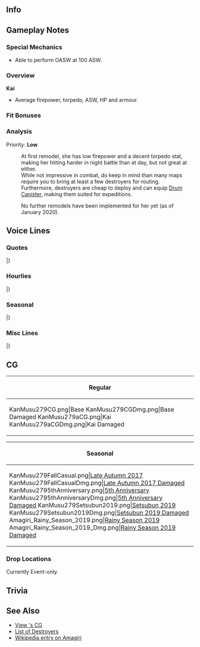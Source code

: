 ==Info==
{{KanmusuInfo|ID=279}}
{{KanmusuInfo|ID=279a}}

==Gameplay Notes==
===Special Mechanics===
* Able to perform OASW at 100 ASW.

===Overview===
'''Kai'''
* Average firepower, torpedo, ASW, HP and armour.  

===Fit Bonuses===
{{:{{BASEPAGENAME}}/Equipment Bonuses}}
{{clear}}

===Analysis===
Priority: '''Low'''

:At first remodel, she has low firepower and a decent torpedo stat, making her hitting harder in night battle than at day, but not great at either.
:While not impressive in combat, do keep in mind than many maps require you to bring at least a few destroyers for routing.
:Furthermore, destroyers are cheap to deploy and can equip [[Drum Canister]], making them suited for expeditions.

:No further remodels have been implemented for her yet (as of January 2020).

==Voice Lines==
===Quotes===
{{ShipquoteHeader}}
{{ShipquoteKai
|scenario = Introduction
|origin = さあ～いってみよう!綾波型駆逐艦、天霧だ！今日もよろしく、提督！
|translation = Alright, let's go! I'm the Ayanami-class destroyer, Amagiri! Take care of me, Admiral!
|audio = Amagiri-Intro.mp3
}}
{{ShipquoteKai
|scenario = Library
|origin = 綾波型駆逐艦、五番艦の天霧だ！そう！重武装の特型駆逐艦だぜ！
・・・微妙に旧式だって？馬鹿言うな！各作戦や、ソロモンの夜を駆け抜けたあたしだよ！？
そうさ～大統領になる男を見ずもう滴るいい男にしてやったこともある！出会いってのは面白いな！
|translation = I'm the 5th ship of the Ayanami-class destroyer, Amagiri! Yeah! A heavily armed special-type destroyer!
...What? I'm slightly an older type? Don't be stupid! I was able to survive many missions including the Solomon mission!? 
That's right, I even raised a handsome man, who soon became the President! Fate sure is interesting!<ref>Referring to [https://en.wikipedia.org/wiki/John_F._Kennedy John F Kennedy] who was serving on a torpedo boat that was diliberately rammed by Amagiri.</ref>
|audio = Amagiri-Library.mp3
}}
{{ShipquoteKai
|scenario = Secretary 1
|origin =行くかい？いいよ！
|translation = Wanna go? Alright!
|audio = Amagiri-Sec1.mp3
}}
{{ShipquoteKai
|scenario = Secretary 2
|origin =やるね～あたしも負けてらんないな～
|translation = Nice~ I need to do better too~
|audio = Amagiri-Sec2.mp3
}}
{{ShipquoteKai
|scenario = Secretary 3
|origin = 大統領かい？ハア～何だ提督か。どうした、暇なんか？いいよ～あたしが相手をしてやろうか？そうかい・・・じゃ、いくぜ？
|translation = President? Oh, it's just the admiral. What's wrong, you bored? Sure, you want me to be your opponent?... Alright, here I come.<ref>Referring to John F Kennedy.</ref>
|audio = Amagiri-Sec3.mp3
}}
{{ShipquoteKai
|scenario = Secretary Idle
|origin = ああ～あいつか！まさかそんな大きな奴になるとはな～。出会いってやつは本当に面白い！でも、あたしは頑張るやつは応援したいね！そういうの好きなんだ！提督も応援してるぜ！
|translation = Ohh~ that guy! Yeah, I didn't think he would get that big~. Fate really is interesting! Well, I like cheering on a person who tries hard! I love that kind of spirit! I'm cheering you on too, Admiral!
|audio = Amagiri-SecIdle.mp3
}}
{{ShipquoteKai
|scenario = Secretary (Married)
|origin = どうした？そんな顔して？・・・疲れたのか？上手くいかないのか？・・・そうか・・・まあ、そんなこともあるさ！大丈夫、あんたはやれる！あたしは応援してる！だからやれるさ！信じてる。
|translation = What's wrong? What's with that face?...Are you tired? Something not going well?...I see...well, it happens ya'know! You'll be fine, you can do it! I'll be supporting you! That means you can do it! I believe you.
|audio = Amagiri-SecMarried.mp3
}}
{{ShipquoteKai
|scenario = Wedding
|origin = そうだな～出会いってやつはどこにあるか分からない・・・だから面白いのかもな～・・・ん・・・これは？は！？あたしにこれを！？え、えっ・・・提督、いいのか？そっか・・・よし、じゃあ貰っとくぜ！返さないから！いいな？へへ～
|translation = Yeah~ We don't know where fate leads us...that's why it's unique~...hm...this is? Wait!? For me!? Eh, eh...admiral, you're fine with this? Alright...well, I'll gladly accept this! I'm not going to give it back! Alright? hehe~
|audio = Amagiri-Wedding.mp3
}}
{{ShipquoteKai
|scenario = Player's Score
|origin = 情報かい？大事さ～よし、待ってな！
|translation = Intelligence? It's important~ Alright, gimme a sec!
|audio = Amagiri-PlayerScore.mp3
}}
{{ShipquoteKai
|scenario = Joining the Fleet
|origin = 出るぞ、第十一駆逐隊！狭霧、グズグズするな！出撃！
|translation = 11th Destroyer Division heading off! Don't dawdle, Sagiri! Sortie!
|audio = Amagiri-JoinFleet.mp3
}}
{{ShipquoteKai
|scenario = Joining the Fleet
|kai = yes
|origin = 出るぞ、第十一駆逐隊！夕姉遅れるな！出撃する！
|translation = 11th Destroyer Division heading off! Don't be late, Yuu-nee ! Sortieing!<ref>Referring to Yuugiri.</ref>
|audio = AmagiriKai-JoinFleet.mp3
}}
{{ShipquoteKai
|scenario = Equipment 1
|origin = お！こりゃあ～ありがたいね～
|translation = Oh! Thanks for this~
|audio = Amagiri-Equip1.mp3
}}
{{ShipquoteKai
|scenario = Equipment 2
|origin = いいね～！これであたしはますます強くなる！
|translation = Nice~! With this, I can become stronger!
|audio = Amagiri-Equip2.mp3
}}
{{ShipquoteKai
|scenario = Equipment 3
|origin = ああ！あんたならやれる！あたしは応援するさ！
|translation = Yeah! You can do it! I'll be cheering you on!
|audio =　Amagiri-Equip3.mp3
}}
{{ShipquoteKai
|scenario = Supply
|origin = はあ～助かる。ありがとな。
|translation = Ha~ that helps. Thanks.
|audio = Amagiri-Supply.mp3
}}
{{ShipquoteKai
|scenario = Docking (Minor Damage)
|origin = ああ～、たいしたことはねえが、まあ～早めに直しておこう。
|translation = Ahh~, it's no big deal, but I guess I should repair it now.
|audio = Amagiri-DockMinor.mp3
}}
{{ShipquoteKai
|scenario = Docking (Major Damage)
|origin = ちょっと長風呂するぜ？いいだろう？ハア～、風呂はいいね～風呂は！
|translation = I'll be taking a long bath. It's alright with you right? Wheeew, baths are amazing!
|audio = Amagiri-DockMajor.mp3
}}
{{ShipquoteKai
|scenario = Construction
|origin = ふうん～新入りか～。いいね！
|translation = Hmm~ a newcomer~. That's good!
|audio = Amagiri-Construction.mp3
}}
{{ShipquoteKai
|scenario = Returning from Sortie
|origin = 帰って来たぜ～ひとっ風呂浴びたいね～
|translation = We're back~ I wanna take a bath~
|audio = Amagiri-SortieReturn.mp3
}}
{{ShipquoteKai
|scenario = Starting a Sortie
|origin = 特型駆逐艦天霧、抜錨する！いい出会いがありそうだ！
|translation = Special-type destroyer Amagiri, set sail! I feel like we'll have some great encounters!
|audio = Amagiri-Sortie.mp3
}}
{{ShipquoteKai
|scenario = Starting a Battle
|origin = 敵だ！突撃する！踏み潰せ！
|translation = Enemies! Let's charge! Crush them!
|audio = Amagiri-BattleStart.mp3
}}
{{ShipquoteKai
|scenario = Starting a Battle
|kai = yes
|origin = 敵だ！突撃する！ガッチリ踏み潰せ！
|translation = Enemies! Let's charge! Utterly crush them!
|audio = AmagiriKai-BattleStart.mp3
}}
{{ShipquoteKai
|scenario = Attack
|origin = いいね～燃える展開だ！
|translation = Nice~ I'm getting fired up!
|audio = Amagiri-Attack.mp3
}}
{{ShipquoteKai
|scenario = Night Battle Attack 
|origin = 突撃一択だ！
|translation = Assaulting is our only option!
|audio = Amagiri-NightAttack.mp3
}}
{{ShipquoteKai
|scenario = Night Battle
|origin = いい夜になりそうだ～皆あたしに続け！いくぞ！
|translation = It's going to be a good night~. Everyone follow me! Let's go!
|audio = Amagiri-NightBattle.mp3
}}
{{ShipquoteKai
|scenario = MVP
|origin = お！また褒めてくれるのかい？悪いな～あたし、別にそんなのいらないぜ、提督。でも、貰っとくか・・・ありがとな！
|translation = Oh! Your going to praise me again? My bad~, but I don't really need it, Admiral. Well, I guess I'll accept it this time... Thanks!
|audio = Amagiri-MVP.mp3
}}
{{ShipquoteKai
|scenario = Minor Damage 1
|origin = ぐあ！ちっ、この程度！
|translation = Gah! Tch, this is nothing!
|audio = Amagiri-MinorDamage1.mp3
}}
{{ShipquoteKai
|scenario = Minor Damage 2
|origin = うあ！やってくれる！
|translation = Uwa! They got me!
|audio = Amagiri-MinorDamage2.mp3
}}
{{ShipquoteKai
|scenario = Major Damage
|origin = 機雷とかじゃねぇんだ、沈みはしない！まだ走れるさ！
|translation = It's not like a mine, I won't sink! I can still move!
|audio = Amagiri-MajorDamage.mp3
}}
{{ShipquoteKai
|scenario = Sunk
|origin = ぐう・・・ここまで・・・かい・・・いいよ、やることはやったさ・・・狭霧、夕霧・・・またな・・・
|translation = Ugh...This is...it, I did all I could...Sagiri, Yuugiri...I'll see you all later...
|audio = Amagiri-Sunk.mp3
}}
|} <references/>

{{clear}}

===Hourlies===
{{ShipquoteHeader | type = hourly}}
{{ShipquoteKai
|scenario = 00:00 
|origin = ん？あたし？いいけどさ～じゃあ、あたしが今日は側にいてやろう！ああ！任せておけって!
|translation = Hm? Me? That's fine~, I'll stay by your side today! Yeah! Leave it to me!
|audio = AmagiriKai-0000.mp3
}}
{{ShipquoteKai
|scenario = 01:00 
|origin = マルヒトマルマル。ふああ～ちと眠いな～。
|translation = 0100. Yawn~ I'm kinda sleepy~.
|audio = AmagiriKai-0100.mp3
}}
{{ShipquoteKai
|scenario = 02:00 
|origin = マルフタマルマル。んああ～大丈夫。起きてる・・・半分くらいは・・・
|translation = 0200. Ahh~ I'm fine. I'm awake...at least half awake...
|audio = AmagiriKai-0200.mp3
}}
{{ShipquoteKai
|scenario = 03:00 
|origin = マルサン・・・マルマル。ああ～あんたは！今に大きな男になるよ～・・・あたしも負けないよ～よし。
|translation = 03...00. Oh~~ It's you! Your going to become a great man~...I won't lose either~ yeah.
|audio = AmagiriKai-0300.mp3
}}
{{ShipquoteKai
|scenario = 04:00 
|origin = マルヨンマルマル。あたしたちのていと・・・きっと大きなヤツ・・・なるんだ・・・念じているぞ・・・さじが応援するんだ・・・
|translation = 0400. Our admira---....will grow to become...big...I believe...I'll be cheering him on...
|audio = AmagiriKai-0400.mp3
}}
{{ShipquoteKai
|scenario = 05:00 
|origin = はあ？！いかん、寝てた！時刻は・・・マルゴーマルマル！提督起こしてよマジで！ああ～しもた～！イカーン！
|translation = Huh?! Oh crap, I was sleeping! The time is...0500! Seriously wake me up, Admiral! Ahh~ damn! This is bad!
|audio = AmagiriKai-0500.mp3
}}
{{ShipquoteKai
|scenario = 06:00 
|origin = マルロクマルマル。掃引起こし！皆朝だ！起きるんだよ～さ～！気持ちのいい朝だ～！
|translation = 0600. All hands, assemble! It's morning, everyone! Come on, wake up~! The morning feels good~!
|audio = AmagiriKai-0600.mp3
}}
{{ShipquoteKai
|scenario = 07:00 
|origin = マルナナマルマル。提督、朝飯は？え？なんでないの？え！？なんであたしが？
|translation = 0700. Where's breakfast, Admiral? Eh? Why isn't there any? Eh!? Why me?<ref>The Admiral is waiting for her to make breakfast.</ref>
|audio = AmagiriKai-0700.mp3
}}
{{ShipquoteKai
|scenario = 08:00 
|origin = マルハチマルマル。ふうう～お腹いっぱい！まあ～狭霧がいてくれてよかったよ！しかも美味かった！ありがとな！
|translation = 0800. Phew~ I'm full! I'm glad you were here, Sagiri! It was delicious too! Thanks!
|audio = AmagiriKai-0800.mp3
}}
{{ShipquoteKai
|scenario = 09:00 
|origin = マルキュウマルマル。おお～！最上さん、三隈さん！おはよっす！まあ～そっすね～元気にやってますよ、はい！
|translation = 0900. Oh~~! Mogami-san and Mikuma-san! Mornin'! Well~ yea~ I'm doing well, yup!
|audio = AmagiriKai-0900.mp3
}}
{{ShipquoteKai
|scenario = 10:00 
|origin = ヒトマルマルマル。お！狭霧、さっきはあんがと！姉貴達か？そうだな～追っかけ来るだろう～焦んなって！
|translation = 1000. Oh! Sagiri, thnx for earlier! Our elder sisters? Yeah~ they should be coming soon~ don't worry about it!<ref>Asagiri and Yuugiri.</ref>
|audio = AmagiriKai-1000.mp3
}}
{{ShipquoteKai
|scenario = 11:00 
|origin = ヒトヒトマルマル。ハア～もう！演習なんてまどろっこしいぜ！提督、出撃しちまおう！本番本番！
|translation = 1100. Haa~ jeez! Exercises are so dull! Let's just sortie, Admiral! Let's move onto the real stuff!
|audio = AmagiriKai-1100.mp3
}}
{{ShipquoteKai
|scenario = 12:00 
|origin = ヒトフタマルマル。お！狭霧、昼飯の差し入れ貰ったんか～ほお～いいね～。え？あたし達の分もあんの？ラッキー！イヒヒ～
|translation = 1200. Oh! Sagiri brought lunch~ Whoa~ nice~. Eh? You brought some for us? Sweet! Hehehe~ 
|audio = AmagiriKai-1200.mp3
}}
{{ShipquoteKai
|scenario = 13:00 
|origin = ヒトサンマルマル。はむ。美味い！これ、妹達が作ったんだ!へえ～いいね！もう一つくれ！海の上の握り飯と茶・・・最高だ！
|translation = 1300. *nom* This is delicious! My little sisters made these! It's good~! Gimme one more! Eating rice balls and drinking tea above the sea... is the best!
|audio = AmagiriKai-1300.mp3
}}
{{ShipquoteKai
|scenario = 14:00 
|origin = ヒトヨンマルマル。よし！腹もいっぱいになったし、働くか！さあ～行こう！
|translation = 1400. Alright! Now that we're full, let's start working! Let's do this!
|audio = AmagiriKai-1400.mp3
}}
{{ShipquoteKai
|scenario = 15:00 
|origin = ヒトゴーマルマ・・・お！吹雪の姉貴じゃん。白雪姉、初月姉も・・・え？なに？川内さん？見てないな～寝てんじゃないの？
|translation = 150...oh! It's big sis Fubuki. With Shirayuki-nee and Hatsuzuki-nee...eh? What? Sendai-san? I haven't seen her~ Isn't she sleeping?
|audio = AmagiriKai-1500.mp3
}}
{{ShipquoteKai
|scenario = 16:00 
|origin = ヒトロクマルマル。なんだ夕姉か～。ああ、そうだな～もうすぐ夕暮れか・・・夕姉の時間だね。
|translation = 1600. Oh it's just you, Yuu-ne. Ahh, yeah~ it's almost dusk... It's your time, Yuu-nee.<ref>Because the 'Yuu' in 'Yuugiri' means 'evening'.</ref>
|audio = AmagiriKai-1600.mp3
}}
{{ShipquoteKai
|scenario = 17:00 
|origin = ヒトナナマルマル。はあ～腹減った～。提督、夕飯はなんだ？腹ペコだよ～
|translation = 1700. *sigh*~ I'm hungry~. What's for dinner tonight, Admiral? I'm starving~
|audio = AmagiriKai-1700.mp3
}}
{{ShipquoteKai
|scenario = 18:00 
|origin = ヒトハチマルマル。ほうほう～夕飯豪華じゃん！提督偉い！え？今日は、川内さんが作ったの？
|translation = 1800. Nice, nice~ today's dinner looks great! Good work, Admiral! Eh? Sendai-san made dinner tonight?
|audio = AmagiriKai-1800.mp3
}}
{{ShipquoteKai
|scenario = 19:00 
|origin = ヒトキュウマルマル。まあ～いいや。どうせ夜は出るんだ～いっただきます！うん！うま～！さす川内さ～ん！
|translation = 1900. Well~ alright. She's going to leave in the night time~ Thanks for the food! Yum! Delicious~! As expected from Sendai-san~!
|audio = AmagiriKai-1900.mp3
}}
{{ShipquoteKai
|scenario = 20:00 
|origin = フタマルマルマル。頃はよし！出るか！三水雷天霧、出撃する！川内さん、あたしも行くよ～！
|translation = 2000. The time is right! Let's go! DesRon3, Amagiri, off to sortie! Sendai-san, I'm coming too~!
|audio = AmagiriKai-2000.mp3 
}}
{{ShipquoteKai
|scenario = 21:00 
|origin = フタヒトマルマル。いや、狭霧、無理しなくていいって。川内さんやあたし達に任せておけって！ああ！
|translation = 2100. No, don't worry about it, Sagiri. Just leave it to Sendai-san and me! Yeah!
|audio = AmagiriKai-2100.mp3
}}
{{ShipquoteKai
|scenario = 22:00 
|origin = フタフタマルマル。まああ～こんなもんだよな～。全艦無事なら、それで万事オーケーだ！ふう～いい夜だ～！
|translation = 2200. I guess~ this is fine~. As long as everyone is safe, it's A-OK! Aah, what a great night!
|audio = AmagiriKai-2200.mp3
}}
{{ShipquoteKai
|scenario = 23:00 
|origin = フタサンマルマル。提督、お疲れだな～明日も忙しいだろう？ちと、寝とけって～。ああ、お疲れ！
|translation = 2300. Admiral, you look tired, tomorrows going to be a hard day too right? Go lie down a while~. Ah, good work!
|audio = AmagiriKai-2300.mp3
}}
|} <references/>

{{clear}}

===Seasonal===
{{SeasonalHeaderOld}}
{{SeasonalQuote
|scenario = [[Seasonal/Autumn_2017|Autumn 2017]]
|origin = いいねぇ、鎮守府秋祭り。あたしは好きだな。屋台の雰囲気や、匂いも堪んないねぇ。
|translation =	The Naval Base Autumn Festival is great. I love it. I can’t get enough of the sights and smells of the stalls.
|audio = Amagiri_Autumn_2017_Sec1.mp3
|notes = 
}}
{{SeasonalQuote
|scenario = [[Seasonal/Saury_2017|Saury Festival 2017]]
|origin = 来たか、このときがよ！鎮守府秋刀魚祭り、待っていたぜ！光りもんだよな、大事なのは…半分反則だが、爆雷ってのもありか！よーし！
|translation =	So the time has finally come! I was waiting for the Naval Base Saury Festival! Lights are the most important but… It’s a bit unfair, we’ll take some death charges too! Alriiight!
|audio = Amagiri_Sec1_Saury_2017.mp3
|notes = 
}}
{{SeasonalQuote
|scenario = [[Seasonal/Christmas_2017|Christmas 2017]]
|origin = おぉ、狭霧、美味そうに出きてるじゃ、特性のケーキ！いただき！うわぁ、うまうま！提督、ちょいちょい！ほら、あーん！…なぁ？
|translation =	Ooh, your special cake turned out very well, Sagiri! I’ll help myself! Whoa, it’s really good! Come and try some, Admiral! Here, say “aah”! …Right?
|audio = Amagiri_Christmas_Sec1.mp3
|notes = 
}}
{{SeasonalQuote
|scenario = [[Seasonal/End_of_Year_2017|End of Year 2017]]
|origin = あぁ、まあ、狭霧が元気になってよかったよ。えぇ、鎮守府お掃除？あたしぁ苦っただね。そう言うのは…ちょっと用事思い出した！じゃ！
|translation =	Ah, well, it’s good that you’re feeling better, Sagiri. Eh, the Naval Base Spring Clean? I don’t realy like doing that. Speaking of which… I just remembered I had something to do! See ya!
|audio = Amagiri_Year_End_2017_Sec1.mp3
|notes = 
}}
{{SeasonalQuote
|scenario = [[Seasonal/New_Year_2018|New Year 2018]]
|origin = 新年あけおめだ！ 今年も二十駆と三水戦、よろしくな！ さあ、お屠蘇といこう！ あぁ、狭霧、これはいいだろ！？
|translation =	Happy New Year! Take care of us in DesDiv20 and DesRon3 this year too! Now, let’s get some toso! Ah, wasn’t that enough, Sagiri!?<ref>Toso is a spiced sake drunk during New Years.</ref>
|audio = Amagiri_New_Years_2018_Sec1.mp3
|notes = 
}}
{{SeasonalQuote
|scenario = [[Seasonal/Setsubun_2018|Setsubun 2018]]
|origin = さあ、節分だ！我が二十駆の鬼役は…じゃーん！サ・ギ・リ！さあ、いってみよー！鬼はー外！
|translation =	Right, it’s Setsubun! The Oni for DesDiv20 is… Ta-daaah! Sa~ gi~ ri~! Now, here we go! Demon, begone!
|audio = Amagiri_Setsubun_2018_Sec1.mp3
|notes = 
}}
{{SeasonalQuote
|scenario = [[Seasonal/Coming_of_Spring_2018|Coming of Spring 2018]]
|origin = ふぅ、桜か。これが散ったあとの季節、私は少し苦手なんだよな…えぇ、狭霧何？花見？まぁ、いいか。あぁ、行くよ。
|translation =	Humph, cherry blossoms. This was the season when I fell, I don’t quite like it… Eh, what is it, Sagiri? Cherry blossom viewing? Well, that’s fine. Ah, I’ll come.
|audio = Amagiri_Spring_2018_Sec1.mp3
|notes = 
}}
{{SeasonalQuote
|scenario = [[Seasonal/Fifth_Anniversary|5th Anniversary]]
|origin = 提督、おめでとうな。艦隊五周年だってさ。いいね、燃えてきたぜ！
|translation =	Congratulations, Admiral. It’s the fleet’s 5th Anniversary. Nice, I’m getting fired up!
|audio = Amagiri_5th_Anniversary_Sec1.mp3
|notes = 
}}
{{SeasonalQuote
|scenario = [[Seasonal/Rainy_Season_2018|Rainy Season 2018]]
|origin = えぇ、手作りのてるてる坊主？いいって。あたしはそういう細かいの苦手なんだ。狭霧、あたしの分も作っておいて。じゃ！
|translation =	Eh, a handmade teruteru bouzu? I’m fine. I’m not good at making crafts. Make one for me too, Sagiri. See ya!
|audio = Amagiri_Rainy_Season_2018_Sec1.mp3
|notes = 
}}
{{SeasonalQuote
|scenario = [[Seasonal/Summer_2018|Summer 2018]]
|origin = おぉ、水着ねぇ。夏だからな、いいんじゃない？狭霧、一緒に買いに行くかい？いいよ。
|translation =	Ooh, swimsuits. Isn't it fine since it's summer? Want to go out and buy swimsuits together, Sagiri? Alright.
|audio = Amagiri_Summer_2018_Sec1.mp3
|notes = 
}}
{{SeasonalQuote
|scenario = [[Seasonal/Valentine%27s_Day_2019|Valentine's Day 2019]]
|origin = ん？なんであたしにみんなチョコくれるの？狭霧まで。いらねって！私甘いのはあんまり…あぁ、これうめぇな！
|translation =	Hmm? Why is everyone giving me chocolates? Even you, Sagiri. I don't need them! I don't really like sweet... Ah, this is good!
|audio = Amagiri_Valentines_2019_Sec1.mp3
|notes = 
}}
{{SeasonalQuote
|scenario = [[Seasonal/White_Day_2019|White Day 2019]]
|origin = おぉ、提督、チョコのお返しかい？そういうの大事だよな。いただいてとくよ。
|translation =	Oh, Admiral, is this in return for the chocolates? That's something you gotta do after all. I accept.
|audio = Amagiri_White_Day_2019_Sec1.mp3
|notes = 
}}
{{SeasonalQuote
|scenario = [[Seasonal/Sixth_Anniversary|6th Anniversary]]
|origin = 提督、おめでとうな。艦隊は六周年だってさ。いいね、燃える展開だぜ。なぁ？
|translation =	Admiral, congrats. It's the fleet's 6th Anniversary. It's great, such an exciting development. Right?
|audio = Amagiri_6th_Anniversary_Sec2.mp3
|notes = Secretary 2
}}
{{SeasonalQuote
|scenario = [[Seasonal/Seventh_Anniversary|7th Anniversary]]
|origin = 提督、おめでとうな。艦隊はとうとう七周年だって。いいね。ありがたいよ。今年も熱く行こうか！
|translation =	Admiral, congratulations. I heard it's now the fleet's 7th Anniversary. That's great. I'm grateful. Let's get fired up this year too!
|audio = Amagiri_7th_Anniversary_Secretary_2.mp3
|notes = Secretary 2
}}
{{SeasonalQuote
|scenario = [[Seasonal/Eighth_Anniversary|8th Anniversary]]
|origin = 提督、おめでとな。艦隊はついに八周年になっちまったよ！すげぇな〜。まあ、何だ、ありがとな。これからも、二十駆や狭霧のこと、頼むぜ。
|translation =	Admiral, congrats. It's finally the fleet's 8th Anniversary! That's amazin'. Well, you know, thanks. I'm counting on you to take care of Sagiri and DesDiv20.
|audio = Amagiri_8th Anniversary_Secretary_1.mp3
|notes = 
}}
|}<references/>

{{clear}}

===Misc Lines===
{{SeasonalHeaderOld}}
{{SeasonalQuote
|scenario = [[Fall 2019 Event]]
|origin = いいね。燃える展開だ。
|translation =	Nice. This is a great situation.
|audio = Ship_Voice_Amagiri_Kai_Fall_2019_Event_Friend_Fleet_1.mp3
|notes = Friend Fleet
}}
|}<references/>

{{clear}}

==CG==
{| class="mw-collapsible mw-collapsed wikitable" style="width: 100%;"
!Regular
|-
|<gallery>
KanMusu279CG.png|Base
KanMusu279CGDmg.png|Base Damaged
KanMusu279aCG.png|Kai
KanMusu279aCGDmg.png|Kai Damaged
</gallery>
|}

{| class="mw-collapsible mw-collapsed wikitable" style="width: 100%;"
!Seasonal
|-
|<gallery>
KanMusu279FallCasual.png|[[Seasonal/Late_Autumn_2017|Late Autumn 2017]]
KanMusu279FallCasualDmg.png|[[Seasonal/Late_Autumn_2017|Late Autumn 2017 Damaged]]
KanMusu2795thAnniversary.png|[[Seasonal/Fifth_Anniversary|5th Anniversary]]
KanMusu2795thAnniversaryDmg.png|[[Seasonal/Fifth_Anniversary|5th Anniversary Damaged]]
KanMusu279Setsubun2019.png|[[Seasonal/Setsubun_2019|Setsubun 2019]]
KanMusu279Setsubun2019Dmg.png|[[Seasonal/Setsubun_2019|Setsubun 2019 Damaged]]
Amagiri_Rainy_Season_2019.png|[[Seasonal/Rainy_Season_2019|Rainy Season 2019]]
Amagiri_Rainy_Season_2019_Dmg.png|[[Seasonal/Rainy_Season_2019|Rainy Season 2019 Damaged]]
</gallery>
|}

=== Drop Locations ===
Currently Event-only.

==Trivia==

==See Also==
* [[{{PAGENAMEE}}/Gallery|View {{PAGENAMEE}}'s CG]]
* [[List of destroyers by upgraded maximum stats|List of Destroyers]]
* [[wikipedia:Japanese_destroyer_Amagiri_(1930)|Wikipedia entry on Amagiri]]

{{shiplist}}